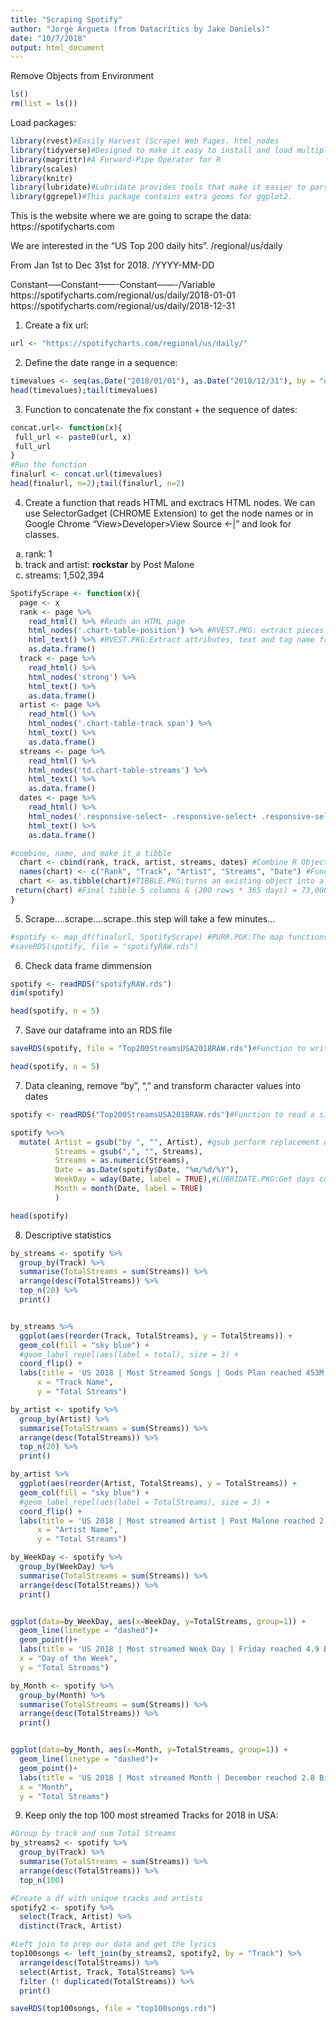 ```yaml
---
title: "Scraping Spotify"
author: "Jorge Argueta (from Datacritics by Jake Daniels)"
date: "10/7/2018"
output: html_document
---
```


Remove Objects from Environment
```r
ls()
rm(list = ls())
```

Load packages:

```r
library(rvest)#Easily Harvest (Scrape) Web Pages. html_nodes
library(tidyverse)#Designed to make it easy to install and load multiple 'tidyverse' packages in a single step.
library(magrittr)#A Forward-Pipe Operator for R
library(scales)
library(knitr)
library(lubridate)#Lubridate provides tools that make it easier to parse and manipulate dates.
library(ggrepel)#This package contains extra geoms for ggplot2.
```

This is the website where we are going to scrape the data:
https://spotifycharts.com

We are interested in the "US Top 200 daily hits". 
/regional/us/daily

From Jan 1st to Dec 31st for 2018.
/YYYY-MM-DD


Constant-----Constant-------Constant-------/Variable
https://spotifycharts.com/regional/us/daily/2018-01-01
https://spotifycharts.com/regional/us/daily/2018-12-31


1. Create a fix url:
```r
url <- "https://spotifycharts.com/regional/us/daily/"
```

2. Define the date range in a sequence:
```r
timevalues <- seq(as.Date("2018/01/01"), as.Date("2018/12/31"), by = "day")
head(timevalues);tail(timevalues)
```

3. Function to concatenate the fix constant + the sequence of dates:
```r
concat.url<- function(x){
 full_url <- paste0(url, x)
 full_url
}
#Run the function
finalurl <- concat.url(timevalues)
head(finalurl, n=2);tail(finalurl, n=2)
```

4. Create a function that reads HTML and exctracs HTML nodes.  We can use SelectorGadget (CHROME Extension) to get the node names or in Google Chrome "View>Developer>View Source <-|" and look for classes.


a) rank:
<td class="chart-table-position">
  1
</td>

b) track and artist: 
<td class="chart-table-track">
    <strong>rockstar</strong>
    <span>by Post Malone</span>
</td>

c) streams:
<td class="chart-table-streams">
  1,502,394
</td>
```r
SpotifyScrape <- function(x){
  page <- x
  rank <- page %>%
    read_html() %>% #Reads an HTML page
    html_nodes('.chart-table-position') %>% #RVEST.PKG: extract pieces out of HTML docs. using XPath & css selectors.
    html_text() %>% #RVEST.PKG:Extract attributes, text and tag name from html
    as.data.frame()
  track <- page %>% 
    read_html() %>% 
    html_nodes('strong') %>% 
    html_text() %>% 
    as.data.frame()
  artist <- page %>% 
    read_html() %>% 
    html_nodes('.chart-table-track span') %>% 
    html_text() %>% 
    as.data.frame()
  streams <- page %>% 
    read_html() %>% 
    html_nodes('td.chart-table-streams') %>% 
    html_text() %>% 
    as.data.frame()
  dates <- page %>% 
    read_html() %>% 
    html_nodes('.responsive-select~ .responsive-select+ .responsive-select .responsive-select-value') %>%
    html_text() %>% 
    as.data.frame()

#combine, name, and make it a tibble
  chart <- cbind(rank, track, artist, streams, dates) #Combine R Objects by Columns
  names(chart) <- c("Rank", "Track", "Artist", "Streams", "Date") #Functions to get or set the names of an object
  chart <- as.tibble(chart)#TIBBLE.PKG:turns an existing object into a so-called tibble
 return(chart) #Final tibble 5 columns & (200 rows * 365 days) = 73,000
}
```

5. Scrape....scrape....scrape..this step will take a few minutes...
```r
#spotify <- map_df(finalurl, SpotifyScrape) #PURR.PGK:The map functions transform their input by applying a function to each element and returning a vector the same length as the input.
#saveRDS(spotify, file = "spotifyRAW.rds")
```

6. Check data frame dimmension
```r
spotify <- readRDS("spotifyRAW.rds")
dim(spotify)
```

```r
head(spotify, n = 5)
```


7. Save our dataframe into an RDS file
```r
saveRDS(spotify, file = "Top200StreamsUSA2018RAW.rds")#Function to write a single R object to a file
```

```r
head(spotify, n = 5)
```


7. Data cleaning, remove "by", "," and transform character values into dates
```r
spotify <- readRDS("Top200StreamsUSA2018RAW.rds")#Function to read a single R object from a file

spotify %<>% 
  mutate( Artist = gsub("by ", "", Artist), #gsub perform replacement of the first and all matches respectively
          Streams = gsub(",", "", Streams), 
          Streams = as.numeric(Streams), 
          Date = as.Date(spotify$Date, "%m/%d/%Y"),
          WeekDay = wday(Date, label = TRUE),#LUBRIDATE.PKG:Get days component of a date-time
          Month = month(Date, label = TRUE)
          )
```

```r
head(spotify)
```

8. Descriptive statistics
```r
by_streams <- spotify %>% 
  group_by(Track) %>%
  summarise(TotalStreams = sum(Streams)) %>% 
  arrange(desc(TotalStreams)) %>%
  top_n(20) %>% 
  print()


by_streams %>%
  ggplot(aes(reorder(Track, TotalStreams), y = TotalStreams)) +
  geom_col(fill = "sky blue") +
  #geom_label_repel(aes(label = total), size = 3) +
  coord_flip() +
  labs(title = 'US 2018 | Most Streamed Songs | Gods Plan reached 453M',
      x = "Track Name",
      y = "Total Streams")
```

```r
by_artist <- spotify %>% 
  group_by(Artist) %>%
  summarise(TotalStreams = sum(Streams)) %>% 
  arrange(desc(TotalStreams)) %>% 
  top_n(20) %>% 
  print()

by_artist %>%
  ggplot(aes(reorder(Artist, TotalStreams), y = TotalStreams)) +
  geom_col(fill = "sky blue") +
  #geom_label_repel(aes(label = TotalStreams), size = 3) +
  coord_flip() +
  labs(title = 'US 2018 | Most streamed Artist | Post Malone reached 2.2 billion',
      x = "Artist Name",
      y = "Total Streams")
```


```r
by_WeekDay <- spotify %>% 
  group_by(WeekDay) %>%
  summarise(TotalStreams = sum(Streams)) %>% 
  arrange(desc(TotalStreams)) %>% 
  print()


ggplot(data=by_WeekDay, aes(x=WeekDay, y=TotalStreams, group=1)) +
  geom_line(linetype = "dashed")+
  geom_point()+
  labs(title = 'US 2018 | Most streamed Week Day | Friday reached 4.9 Billion', #4,920,574,180
  x = "Day of the Week",
  y = "Total Streams")
```

```r
by_Month <- spotify %>% 
  group_by(Month) %>%
  summarise(TotalStreams = sum(Streams)) %>% 
  arrange(desc(TotalStreams)) %>% 
  print()


ggplot(data=by_Month, aes(x=Month, y=TotalStreams, group=1)) +
  geom_line(linetype = "dashed")+
  geom_point()+
  labs(title = 'US 2018 | Most streamed Month | December reached 2.8 Billion', # 2,803,948,705
  x = "Month",
  y = "Total Streams")
```

9. Keep only the top 100 most streamed Tracks for 2018 in USA:
```r
#Group by track and sum Total Streams
by_streams2 <- spotify %>% 
  group_by(Track) %>%
  summarise(TotalStreams = sum(Streams)) %>% 
  arrange(desc(TotalStreams)) %>%
  top_n(100)

#Create a df with unique tracks and artists
spotify2 <- spotify %>% 
  select(Track, Artist) %>% 
  distinct(Track, Artist)

#Left join to prep our data and get the lyrics
top100songs <- left_join(by_streams2, spotify2, by = "Track") %>% 
  arrange(desc(TotalStreams)) %>% 
  select(Artist, Track, TotalStreams) %>%
  filter (! duplicated(TotalStreams)) %>% 
  print()
```

```r
saveRDS(top100songs, file = "top100songs.rds")
```










